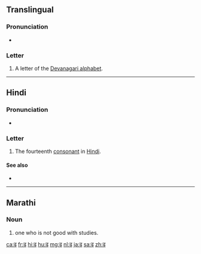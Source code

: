 {{character info/new|image=[[File:Deva-ढ-order.gif|100px]]}}
{{also|ढ़|द|ट|ड़}}
==Translingual==

===Pronunciation===
* {{IPA|/ɖʱə/|lang=mul}}

===Letter===
{{mul-Deva|ḍha}}

# A letter of the [[Devanagari alphabet]].

----

==Hindi==

===Pronunciation===
* {{IPA|[ɖʱə]|lang=hi}}

===Letter===
{{head|hi|letter}}

# The fourteenth [[consonant]] in [[Hindi]].

====See also====
* {{list:Devanagari script letters/hi}}

----

==Marathi==

===Noun===
{{mr-noun|tr=ḍha}}

# one who is not good with studies.

[[ca:ढ]]
[[fr:ढ]]
[[hi:ढ]]
[[hu:ढ]]
[[mg:ढ]]
[[nl:ढ]]
[[ja:ढ]]
[[sa:ढ]]
[[zh:ढ]]